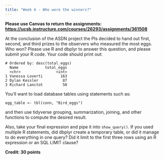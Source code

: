 ```yaml
---
title: "Week 6 - Who were the winners?"
---
```


**Please use Canvas to return the assignments: <https://ucsb.instructure.com/courses/26293/assignments/361508>**

At the conclusion of the ASDN project the PIs decided to hand out first, second, and third prizes to the observers who measured the most eggs. Who won? Please use R and dbplyr to answer this question, and please submit your R code. Your code should print out:

```         
# Ordered by: desc(total_eggs)
  Name            total_eggs
  <chr>                <int>
1 Vanessa Loverti        163
2 Dylan Kessler           87
3 Richard Lanctot         50
```

You'll want to load database tables using statements such as:

```         
egg_table <- tbl(conn, "Bird_eggs")
```

and then use tidyverse grouping, summarization, joining, and other functions to compute the desired result.

Also, take your final expression and pipe it into `show_query()`. If you used multiple R statements, did dbplyr create a temporary table, or did it manage to do everything in one query? Did it limit to the first three rows using an R expression or an SQL LIMIT clause?

**Credit: 30 points**